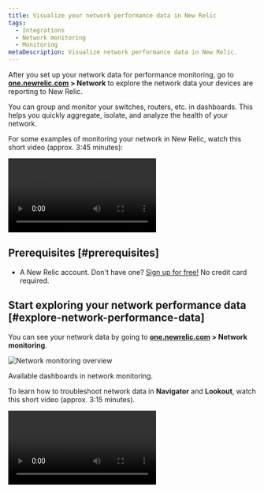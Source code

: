 ```yaml
---
title: Visualize your network performance data in New Relic
tags:
  - Integrations
  - Network monitoring
  - Monitoring
metaDescription: Visualize network performance data in New Relic.
---
```



After you set up your network data for performance monitoring, go to **[one.newrelic.com](https://one.newrelic.com/all-capabilities) > Network** to explore the network data your devices are reporting to New Relic.

You can group and monitor your switches, routers, etc. in dashboards. This helps you quickly aggregate, isolate, and analyze the health of your network.

For some examples of monitoring your network in New Relic, watch this short video (approx. 3:45 minutes):

<Video
  id="rnxfPSR_ZCo"
  type="youtube"
/>

## Prerequisites [#prerequisites]

* A New Relic account. Don't have one? [Sign up for free!](https://newrelic.com/signup) No credit card required.

## Start exploring your network performance data [#explore-network-performance-data]

You can see your network data by going to **[one.newrelic.com](https://one.newrelic.com/all-capabilities) > Network monitoring**.

<img
  title="Network monitoring overview"
  alt="Network monitoring overview"
  src={overview}
/>

<figcaption>
  Available dashboards in network monitoring.
</figcaption>

To learn how to troubleshoot network data in **Navigator** and **Lookout**, watch this short video (approx. 3:15 minutes).

<Video
  id="qkakBi0Lc9Y"
  type="youtube"
/>
